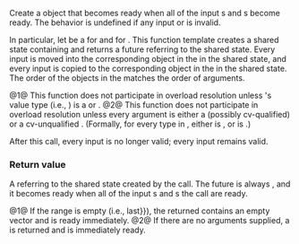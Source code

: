 {{cpp/experimental/title|when_all}}
{{cpp/experimental/concurrency/navbar}}
{{dcl begin}}
{{dcl header|experimental/future}}
{{dcl|num=1|since=concurrency|1=
template&lt; class InputIt &gt;
auto when_all( InputIt first, InputIt last )
    -&gt; future&lt;std::vector&lt;typename std::iterator_traits&lt;InputIt&gt;::value_type&gt;&gt;; 
}}
{{dcl|num=2|since=concurrency|1=
template&lt; class... Futures &gt;
auto when_all( Futures&amp;&amp;... futures )
    -&gt; future&lt;std::tuple&lt;std::decay_t&lt;Futures&gt;...&gt;&gt;;
}}
{{dcl end}}

Create a {{lc|std::experimental::future|future}} object that becomes ready when all of the input {{tt|future}}s and {{lc|std::experimental::shared_future|shared_future}}s become ready. The behavior is undefined if any input {{tt|future}} or {{tt|shared_future}} is invalid.

In particular, let {{tt|Sequence}} be a {{c|std::vector&lt;typename std::iterator_traits&lt;InputIt&gt;::value_type&gt;}} for {{v|1}} and {{c|std::tuple&lt;std::decay_t&lt;Futures&gt;...&gt;}} for {{v|2}}. This function template creates a shared state containing {{tt|Sequence}} and returns a future referring to the shared state. Every input {{tt|future}} is moved into the corresponding object in the {{tt|Sequence}} in the shared state, and every input {{tt|shared_future}} is copied to the corresponding object in the {{tt|Sequence}} in the shared state. The order of the objects in the {{tt|Sequence}} matches the order of arguments.

@1@ This function does not participate in overload resolution unless {{tt|InputIt}}'s value type (i.e., {{c|typename std::iterator_traits&lt;InputIt&gt;::value_type}}) is a {{lc|std::experimental::future}} or {{lc|std::experimental::shared_future}}.
@2@ This function does not participate in overload resolution unless every argument is either a (possibly cv-qualified) {{lc|std::experimental::shared_future}} or a cv-unqualified {{lc|std::experimental::future}}. (Formally, for every type {{tt|Fn}} in {{tt|Futures}}, either {{c|std::remove_reference_t&lt;Fn&gt;}} is {{c|std::experimental::future&lt;Rn&gt;}}, or {{c|std::decay_t&lt;Fn&gt;}} is {{c|std::experimental::shared_future&lt;Rn&gt;}}.)

After this call, every input {{tt|future}} is no longer valid; every input {{tt|shared_future}} remains valid.

===Return value===
A {{tt|future}} referring to the shared state created by the call. The future is always {{c|valid()}}, and it becomes ready when all of the input {{tt|future}}s and {{tt|shared_future}}s the call are ready.

@1@ If the range is empty (i.e., {{c|first {{==}} last}}), the returned {{tt|future}} contains an empty vector and is ready immediately.
@2@ If there are no arguments supplied, a {{tt|future&lt;std::tuple&lt;&gt;&gt;}} is returned and is immediately ready.

{{langlinks|zh}}